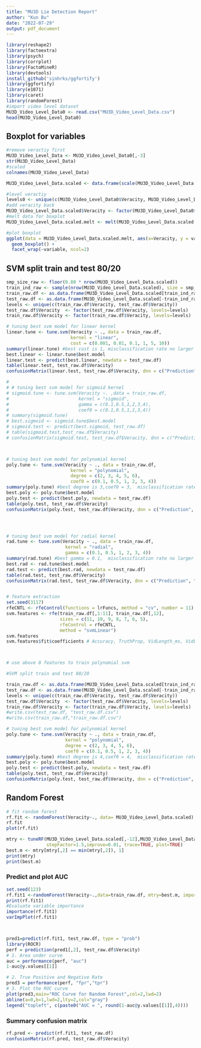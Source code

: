 ```yaml
---
title: "MU3D Lie Detection Report"
author: "Kun Bu"
date: "2022-07-29"
output: pdf_document
---
```


```r
library(reshape2)
library(factoextra)
library(psych)
library(corrplot)
library(FactoMineR)
library(devtools)
install_github('sinhrks/ggfortify')
library(ggfortify)
library(e1071)
library(caret)
library(randomForest)
#import video level dataset
MU3D_Video_Level_Data0 <- read.csv("MU3D_Video_Level_Data.csv")
head(MU3D_Video_Level_Data0)
```

## Boxplot for variables 
```r
#remove veractiy first
MU3D_Video_Level_Data <- MU3D_Video_Level_Data0[,-3]
str(MU3D_Video_Level_Data)
#scaled
colnames(MU3D_Video_Level_Data)

MU3D_Video_Level_Data.scaled <- data.frame(scale(MU3D_Video_Level_Data[,-c(1,13)]))

#level veractiy
levels0 <- unique(c(MU3D_Video_Level_Data0$Veracity, MU3D_Video_Level_Data0$Veracity))
#add veracity back
MU3D_Video_Level_Data.scaled$Veracity <- factor(MU3D_Video_Level_Data0$Veracity,levels = levels0)
#melt data for boxplot
MU3D_Video_Level_Data.scaled.melt <- melt(MU3D_Video_Level_Data.scaled, id.var = "Veracity")

#plot boxplot
ggplot(data = MU3D_Video_Level_Data.scaled.melt, aes(x=Veracity, y = value))+
  geom_boxplot() + 
  facet_wrap(~variable, ncol=2)

```


## SVM split train and test 80/20

```r
smp_size_raw <- floor(0.80 * nrow(MU3D_Video_Level_Data.scaled))
train_ind_raw <- sample(nrow(MU3D_Video_Level_Data.scaled), size = smp_size_raw)
train_raw.df <- as.data.frame(MU3D_Video_Level_Data.scaled[train_ind_raw, ])
test_raw.df <- as.data.frame(MU3D_Video_Level_Data.scaled[-train_ind_raw, ])
levels <- unique(c(train_raw.df$Veracity, test_raw.df$Veracity))
test_raw.df$Veracity  <- factor(test_raw.df$Veracity, levels=levels)
train_raw.df$Veracity <- factor(train_raw.df$Veracity, levels=levels)

# tuning best svm model for linear kernel
linear.tune <- tune.svm(Veracity ~ ., data = train_raw.df,
                        kernel = "linear",
                        cost = c(0.001, 0.01, 0.1, 1, 5, 10))
summary(linear.tune) #best cost is 1, misclassification rate no larger than 25%
best.linear <- linear.tune$best.model
linear.test <- predict(best.linear, newdata = test_raw.df)
table(linear.test, test_raw.df$Veracity)
confusionMatrix(linear.test, test_raw.df$Veracity, dnn = c("Prediction", "Reference")) # 76.6% accuracy, kappa = 0.54

# 
# # tuning best svm model for sigmoid kernel
# sigmoid.tune <- tune.svm(Veracity ~. ,data = train_raw.df,
#                          kernel = "sigmoid",
#                          gamma = c(0.1,0.5,1,2,3,4),
#                          coef0 = c(0.1,0.5,1,2,3,4))
# summary(sigmoid.tune)
# best.sigmoid <- sigmoid.tune$best.model
# sigmoid.test <- predict(best.sigmoid, test_raw.df)
# table(sigmoid.test,test_raw.df$Veracity)
# confusionMatrix(sigmoid.test, test_raw.df$Veracity, dnn = c("Prediction", "Reference")) # poor 64%, kappa= 0.27 drop this kernel



# tuning best svm model for polynomial kernel
poly.tune <- tune.svm(Veracity ~ ., data = train_raw.df,
                        kernel = "polynomial",
                        degree = c(2, 3, 4, 5, 6),
                        coef0 = c(0.1, 0.5, 1, 2, 3, 4))
summary(poly.tune) #best degree is 3,coef0 = 3,  misclassification rate no larger than 17%( better than linear kernel)
best.poly <- poly.tune$best.model
poly.test <- predict(best.poly, newdata = test_raw.df)
table(poly.test, test_raw.df$Veracity)
confusionMatrix(poly.test, test_raw.df$Veracity, dnn = c("Prediction", "Reference")) # 78.12% accuracy, kappa = 0.56




# tuning best svm model for radial kernel
rad.tune <- tune.svm(Veracity ~ ., data = train_raw.df,
                      kernel = "radial",
                      gamma = c(0.1, 0.5, 1, 2, 3, 4))
summary(rad.tune) #best gamma = 0.1,  misclassification rate no larger than 19%( better than linear kernel, but not good as polynomial)
best.rad <- rad.tune$best.model
rad.test <- predict(best.rad, newdata = test_raw.df)
table(rad.test, test_raw.df$Veracity)
confusionMatrix(rad.test, test_raw.df$Veracity, dnn = c("Prediction", "Reference")) # 79% accuracy, kappa = 0.6 


# feature extraction
set.seed(3117)
rfeCNTL <- rfeControl(functions = lrFuncs, method = "cv", number = 11)
svm.features <- rfe(train_raw.df[,1:11], train_raw.df[,12],
                    sizes = c(11, 10, 9, 8, 7, 6, 5),
                    rfeControl = rfeCNTL,
                    method = "svmLinear")
svm.features
svm.features$fit$coefficients # Accuracy, TruthProp, VidLength_ms, VidLength_sec, Valence 



# use above 8 features to train polynomial svm

#SVM split train and test 80/20

train_raw.df <- as.data.frame(MU3D_Video_Level_Data.scaled[train_ind_raw, c(1,4,5,7,8,12)])
test_raw.df <- as.data.frame(MU3D_Video_Level_Data.scaled[-train_ind_raw, c(1,4,5,7,8,12)])
levels <- unique(c(train_raw.df$Veracity, test_raw.df$Veracity))
test_raw.df$Veracity  <- factor(test_raw.df$Veracity, levels=levels)
train_raw.df$Veracity <- factor(train_raw.df$Veracity, levels=levels)
#write.csv(test_raw.df, "test_raw.df.csv")
#write.csv(train_raw.df,"train_raw.df.csv")

# tuning best svm model for polynomial kernel
poly.tune <- tune.svm(Veracity ~ ., data = train_raw.df,
                      kernel = "polynomial",
                      degree = c(2, 3, 4, 5, 6),
                      coef0 = c(0.1, 0.5, 1, 2, 3, 4))
summary(poly.tune) #best degree is 4,coef0 = 4,  misclassification rate no larger than 19%( better than linear kernel)
best.poly <- poly.tune$best.model
poly.test <- predict(best.poly, newdata = test_raw.df)
table(poly.test, test_raw.df$Veracity)
confusionMatrix(poly.test, test_raw.df$Veracity, dnn = c("Prediction", "Reference")) # 95.31% accuracy, kappa = 0.90

```

## Random Forest 

```r
# fit random forest 
rf.fit <- randomForest(Veracity~., data= MU3D_Video_Level_Data.scaled)
rf.fit
plot(rf.fit)

mtry <- tuneRF(MU3D_Video_Level_Data.scaled[,-12],MU3D_Video_Level_Data.scaled$Veracity, ntreeTry=1000,
               stepFactor=1.5,improve=0.01, trace=TRUE, plot=TRUE)
best.m <- mtry[mtry[,2] == min(mtry[,2]), 1]
print(mtry)
print(best.m) 
```


### Predict and plot AUC 
```r

set.seed(123)
rf.fit1 <-randomForest(Veracity~.,data=train_raw.df, mtry=best.m, importance=TRUE,ntree=500)
print(rf.fit1)
#Evaluate variable importance
importance(rf.fit1)
varImpPlot(rf.fit1)



pred1=predict(rf.fit1, test_raw.df, type = "prob")
library(ROCR)
perf = prediction(pred1[,2], test_raw.df$Veracity)
# 1. Area under curve
auc = performance(perf, "auc")
1-auc@y.values[[1]]

# 2. True Positive and Negative Rate
pred3 = performance(perf, "fpr","tpr")
# 3. Plot the ROC curve
plot(pred3,main="ROC Curve for Random Forest",col=2,lwd=2)
abline(a=0,b=1,lwd=2,lty=2,col="gray")
legend("topleft", c(paste0("AUC = ", round(1-auc@y.values[[1]],4))))
```

### Summary confusion matrix
```r

rf.pred <- predict(rf.fit1, test_raw.df)
confusionMatrix(rf.pred, test_raw.df$Veracity)
```
